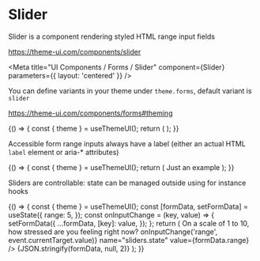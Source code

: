 
# Slider

Slider is a component rendering styled HTML range input fields

https://theme-ui.com/components/slider

<Meta
  title="UI Components / Forms / Slider"
  component={Slider}
  parameters={{ layout: 'centered' }}
/>

<Props of={Slider} />

You can define variants in your theme under `theme.forms`, default variant is `slider`

https://theme-ui.com/components/forms#theming

<Preview>
  <Story name="Default">
    {() => {
      const { theme } = useThemeUI();
      return (
        <Slider
          variant={select('Variant', theme ? Object.keys(theme.forms || {}) : [], 'slider')}
          onChange={action('slider.default.onChange')}
          name="sliders.default"
          aria-label="just an example"
        />
      );
    }}
  </Story>
</Preview>

Accessible form range inputs always have a label (either an actual HTML `label` element or aria-\* attributes)

<Preview>
  <Story name="Accessibility">
    {() => {
      const { theme } = useThemeUI();
      return (
        <React.Fragment>
          <Label htmlFor="selects.accessible">Just an example</Label>
          <Slider
            id="sliders.accessible"
            variant={select('Variant', theme ? Object.keys(theme.forms || {}) : [], 'slider')}
            onChange={action('slider.accessible.onChange')}
            name="sliders.accessible"
          />
        </React.Fragment>
      );
    }}
  </Story>
</Preview>

Sliders are controllable: state can be managed outside using for instance hooks

<Preview>
  <Story name="State">
    {() => {
      const { theme } = useThemeUI();
      const [formData, setFormData] = useState({
        range: 5,
      });
      const onInputChange = (key, value) => {
        setFormData({
          ...formData,
          [key]: value,
        });
      };
      return (
        <React.Fragment>
          <Label htmlFor="sliders.state">
            On a scale of 1 to 10, how stressed are you feeling right now?
          </Label>
          <Slider
            id="sliders.state"
            min={0}
            max={10}
            variant={select('Variant', theme ? Object.keys(theme.forms || {}) : [], 'slider')}
            onChange={(event) => onInputChange('range', event.currentTarget.value)}
            name="sliders.state"
            value={formData.range}
          />
          <Divider />
          <Styled.pre>{JSON.stringify(formData, null, 2)}</Styled.pre>
        </React.Fragment>
      );
    }}
  </Story>
</Preview>
